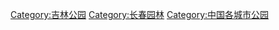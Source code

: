 [[Category:吉林公园|Category:吉林公园]]
[[Category:长春园林|Category:长春园林]]
[[Category:中国各城市公园|Category:中国各城市公园]]